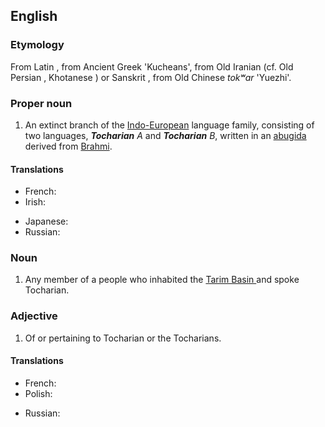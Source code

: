 ==English==
{{wikipedia|dab=Tocharian}}
===Etymology===
From Latin {{term|Tochari|lang=la}}, from Ancient Greek {{term||tócharoi}} 'Kucheans', from Old Iranian (cf. Old Persian {{term||tuxāri-}}, Khotanese {{term||ttahvāra}}) or Sanskrit {{term||tukhāra}}, from Old Chinese ''tokʷar'' 'Yuezhi'.

===Proper noun===
{{en-proper noun}}

# An extinct branch of the [[Indo-European]] language family, consisting of two languages, '''''Tocharian''' A'' and '''''Tocharian''' B'', written in an [[abugida]] derived from [[Brahmi]].

====Translations====
{{trans-top|language}}
* French: {{t+|fr|tokharien|m}}
* Irish: {{t-|ga|Tocáiris|f|xs=Irish}}
{{trans-mid}}
* Japanese: {{t|ja|トカラ語|tr=トカラご, tokara-go|sc=Jpan}}
* Russian: {{t|ru|тохарский|sc=Cyrl}}
{{trans-bottom}}

===Noun===
{{en-noun}}

# Any member of a people who inhabited the [[wikipedia:Tarim Basin | Tarim Basin ]] and spoke Tocharian.

===Adjective===
{{en-adj|-}}

# Of or pertaining to Tocharian or the Tocharians.

====Translations====
{{trans-top|related to Tocharians}}
* French: {{t+|fr|tokharien|m}}
* Polish: {{t-|pl|tocharski|m}}
{{trans-mid}}
* Russian: {{t|ru|тохарский|sc=Cyrl}}
{{trans-bottom}}